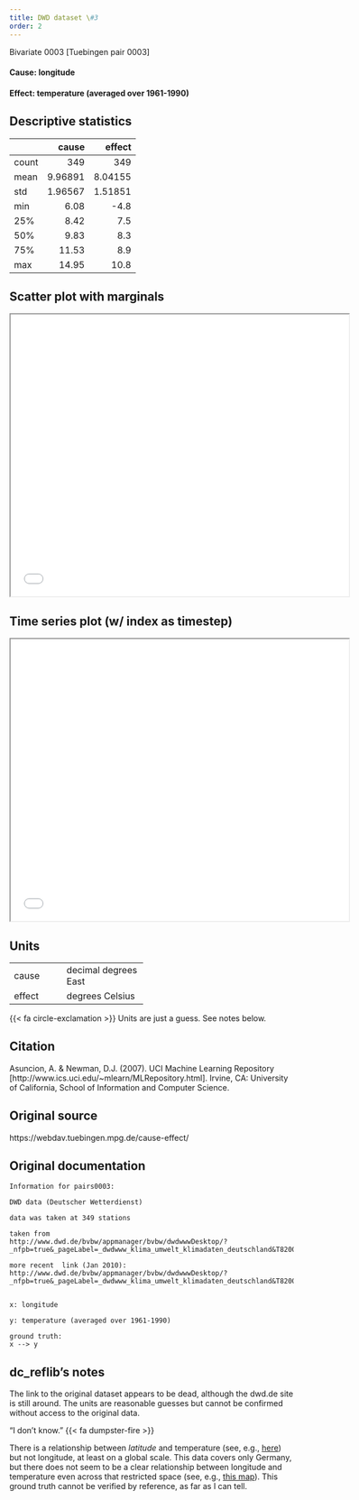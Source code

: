 ```yaml
---
title: DWD dataset \#3 
order: 2
---
```


Bivariate 0003  [Tuebingen pair 0003]

#### **Cause**: longitude
#### **Effect**: temperature (averaged over 1961-1990)

## Descriptive statistics
|       |     cause |    effect |
|:------|----------:|----------:|
| count | 349       | 349       |
| mean  |   9.96891 |   8.04155 |
| std   |   1.96567 |   1.51851 |
| min   |   6.08    |  -4.8     |
| 25%   |   8.42    |   7.5     |
| 50%   |   9.83    |   8.3     |
| 75%   |  11.53    |   8.9     |
| max   |  14.95    |  10.8     |

## Scatter plot with marginals

```{=html}
<iframe width=600 height=500 src="plots/scatter_0003.html"></iframe>
```

## Time series plot (w/ index as timestep)

```{=html}
<iframe width=600 height=500 src="plots/series_0003.html"></iframe>
```

## Units
+----------+----------------------+
| cause    | decimal degrees East |
+----------+----------------------+
| effect   | degrees Celsius      |
+----------+----------------------+
{{< fa circle-exclamation >}} Units are just a guess. See notes below.


## Citation
Asuncion, A. & Newman, D.J. (2007).
UCI Machine Learning Repository [http://www.ics.uci.edu/~mlearn/MLRepository.html].
Irvine, CA: University of California, School of Information and Computer Science.

## Original source
https://webdav.tuebingen.mpg.de/cause-effect/

## Original documentation
```
Information for pairs0003:

DWD data (Deutscher Wetterdienst)

data was taken at 349 stations

taken from
http://www.dwd.de/bvbw/appmanager/bvbw/dwdwwwDesktop/?_nfpb=true&_pageLabel=_dwdwww_klima_umwelt_klimadaten_deutschland&T82002gsbDocumentPath=Navigation%2FOeffentlichkeit%2FKlima__Umwelt%2FKlimadaten%2Fkldaten__kostenfrei%2Fausgabe__mittelwerte__node.html__nnn%3Dtrue

more recent  link (Jan 2010):
http://www.dwd.de/bvbw/appmanager/bvbw/dwdwwwDesktop/?_nfpb=true&_pageLabel=_dwdwww_klima_umwelt_klimadaten_deutschland&T82002gsbDocumentPath=Navigation%2FOeffentlichkeit%2FKlima__Umwelt%2FKlimadaten%2Fkldaten__kostenfrei%2Fausgabe__mittelwerte__node.html__nnn%3Dtrue


x: longitude

y: temperature (averaged over 1961-1990)

ground truth:
x --> y

```

## dc_reflib's notes
The link to the original dataset appears to be dead, although the dwd.de site is still around. The units are reasonable guesses but cannot be confirmed without access to the original data.

::: {.callout-note title="Operational Causality"}
"I don't know." {{< fa dumpster-fire >}} 

There is a relationship between _latitude_ and temperature (see, e.g., [here](https://www.ces.fau.edu/nasa/module-3/why-does-temperature-vary/latitude.php)) but not longitude, at least on a global scale. This data covers only Germany, but there does not seem to be a clear relationship between longitude and temperature even across that restricted space (see, e.g., [this map](https://www.mapsofworld.com/germany/thematic-maps/germany-temperature-map.html)). This ground truth cannot be verified by reference, as far as I can tell.
:::